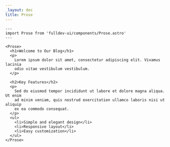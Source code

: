 ```yaml
---
_layout: doc
title: Prose
---
```



```astro live
---
import Prose from 'fulldev-ui/components/Prose.astro'
---

<Prose>
  <h1>Welcome to Our Blog</h1>
  <p>
    Lorem ipsum dolor sit amet, consectetur adipiscing elit. Vivamus lacinia
    odio vitae vestibulum vestibulum.
  </p>

  <h2>Key Features</h2>
  <p>
    Sed do eiusmod tempor incididunt ut labore et dolore magna aliqua. Ut enim
    ad minim veniam, quis nostrud exercitation ullamco laboris nisi ut aliquip
    ex ea commodo consequat.
  </p>
  <ul>
    <li>Simple and elegant design</li>
    <li>Responsive layout</li>
    <li>Easy customization</li>
  </ul>
</Prose>
```
